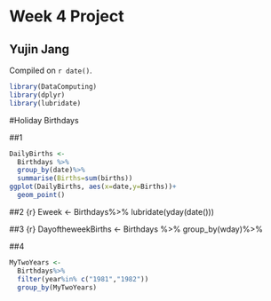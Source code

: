 # Week 4 Project

## Yujin Jang

<!-- leave this material as is -->
Compiled on `r date()`.

```r
library(DataComputing)
library(dplyr)
library(lubridate)
```
<!-- put your content after this line -->
#Holiday Birthdays

##1
```r
DailyBirths <-
  Birthdays %>%
  group_by(date)%>%
  summarise(Births=sum(births))
ggplot(DailyBirths, aes(x=date,y=Births))+
  geom_point()
```

##2
{r}
Eweek <-
  Birthdays%>%
  lubridate(yday(date()))


##3
{r}
DayoftheweekBirths <-
  Birthdays %>%
  group_by(wday)%>%



##4
```r
MyTwoYears <-
  Birthdays%>%
  filter(year%in% c("1981","1982"))
  group_by(MyTwoYears)
```


